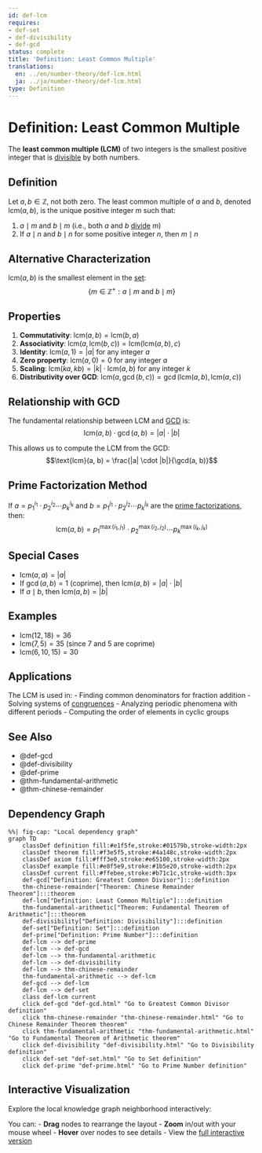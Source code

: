```yaml
---
id: def-lcm
requires:
- def-set
- def-divisibility
- def-gcd
status: complete
title: 'Definition: Least Common Multiple'
translations:
  en: ../en/number-theory/def-lcm.html
  ja: ../ja/number-theory/def-lcm.html
type: Definition
---
```


# Definition: Least Common Multiple {#def-lcm}

The **least common multiple (LCM)** of two integers is the smallest positive integer that is [divisible](def-divisibility.qmd) by both numbers.

## Definition

Let $a, b \in \mathbb{Z}$, not both zero. The least common multiple of $a$ and $b$, denoted $\text{lcm}(a, b)$, is the unique positive integer $m$ such that:

1. $a \mid m$ and $b \mid m$ (i.e., both $a$ and $b$ [divide](def-divisibility.qmd) $m$)
2. If $a \mid n$ and $b \mid n$ for some positive integer $n$, then $m \mid n$

## Alternative Characterization

$\text{lcm}(a, b)$ is the smallest element in the [set](../logic-set-theory/def-set.qmd):
$$\{m \in \mathbb{Z}^+ : a \mid m \text{ and } b \mid m\}$$

## Properties

1. **Commutativity**: $\text{lcm}(a, b) = \text{lcm}(b, a)$
2. **Associativity**: $\text{lcm}(a, \text{lcm}(b, c)) = \text{lcm}(\text{lcm}(a, b), c)$
3. **Identity**: $\text{lcm}(a, 1) = |a|$ for any integer $a$
4. **Zero property**: $\text{lcm}(a, 0) = 0$ for any integer $a$
5. **Scaling**: $\text{lcm}(ka, kb) = |k| \cdot \text{lcm}(a, b)$ for any integer $k$
6. **Distributivity over GCD**: $\text{lcm}(a, \gcd(b, c)) = \gcd(\text{lcm}(a, b), \text{lcm}(a, c))$

## Relationship with GCD

The fundamental relationship between LCM and [GCD](def-gcd.qmd) is:
$$\text{lcm}(a, b) \cdot \gcd(a, b) = |a| \cdot |b|$$

This allows us to compute the LCM from the GCD:
$$\text{lcm}(a, b) = \frac{|a| \cdot |b|}{\gcd(a, b)}$$

## Prime Factorization Method

If $a = p_1^{i_1} \cdot p_2^{i_2} \cdots p_k^{i_k}$ and $b = p_1^{j_1} \cdot p_2^{j_2} \cdots p_k^{j_k}$ are the [prime factorizations](def-prime.qmd), then:
$$\text{lcm}(a, b) = p_1^{\max(i_1, j_1)} \cdot p_2^{\max(i_2, j_2)} \cdots p_k^{\max(i_k, j_k)}$$

## Special Cases

- $\text{lcm}(a, a) = |a|$
- If $\gcd(a, b) = 1$ (coprime), then $\text{lcm}(a, b) = |a| \cdot |b|$
- If $a \mid b$, then $\text{lcm}(a, b) = |b|$

## Examples

- $\text{lcm}(12, 18) = 36$
- $\text{lcm}(7, 5) = 35$ (since 7 and 5 are coprime)
- $\text{lcm}(6, 10, 15) = 30$

## Applications

The LCM is used in:
- Finding common denominators for fraction addition
- Solving systems of [congruences](def-congruence.qmd)
- Analyzing periodic phenomena with different periods
- Computing the order of elements in cyclic groups

## See Also

- @def-gcd
- @def-divisibility
- @def-prime
- @thm-fundamental-arithmetic
- @thm-chinese-remainder

## Dependency Graph

```mermaid
%%| fig-cap: "Local dependency graph"
graph TD
    classDef definition fill:#e1f5fe,stroke:#01579b,stroke-width:2px
    classDef theorem fill:#f3e5f5,stroke:#4a148c,stroke-width:2px
    classDef axiom fill:#fff3e0,stroke:#e65100,stroke-width:2px
    classDef example fill:#e8f5e9,stroke:#1b5e20,stroke-width:2px
    classDef current fill:#ffebee,stroke:#b71c1c,stroke-width:3px
    def-gcd["Definition: Greatest Common Divisor"]:::definition
    thm-chinese-remainder["Theorem: Chinese Remainder Theorem"]:::theorem
    def-lcm["Definition: Least Common Multiple"]:::definition
    thm-fundamental-arithmetic["Theorem: Fundamental Theorem of Arithmetic"]:::theorem
    def-divisibility["Definition: Divisibility"]:::definition
    def-set["Definition: Set"]:::definition
    def-prime["Definition: Prime Number"]:::definition
    def-lcm --> def-prime
    def-lcm --> def-gcd
    def-lcm --> thm-fundamental-arithmetic
    def-lcm --> def-divisibility
    def-lcm --> thm-chinese-remainder
    thm-fundamental-arithmetic --> def-lcm
    def-gcd --> def-lcm
    def-lcm --> def-set
    class def-lcm current
    click def-gcd "def-gcd.html" "Go to Greatest Common Divisor definition"
    click thm-chinese-remainder "thm-chinese-remainder.html" "Go to Chinese Remainder Theorem theorem"
    click thm-fundamental-arithmetic "thm-fundamental-arithmetic.html" "Go to Fundamental Theorem of Arithmetic theorem"
    click def-divisibility "def-divisibility.html" "Go to Divisibility definition"
    click def-set "def-set.html" "Go to Set definition"
    click def-prime "def-prime.html" "Go to Prime Number definition"
```

## Interactive Visualization

Explore the local knowledge graph neighborhood interactively:

::: {.graph-viz data-id="def-lcm" data-width="700" data-height="500"}
:::

You can:
- **Drag** nodes to rearrange the layout
- **Zoom** in/out with your mouse wheel
- **Hover** over nodes to see details
- View the [full interactive version](../../output/interactive/en/def-lcm.html){target="_blank"}
